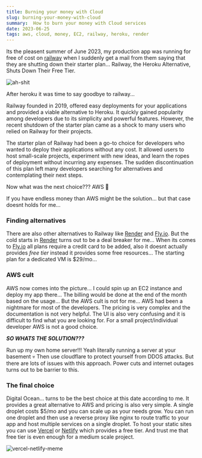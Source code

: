 ```yaml
---
title: Burning your money with Cloud
slug: burning-your-money-with-cloud
summary:  How to burn your money with Cloud services
date: 2023-06-25
tags: aws, cloud, money, EC2, railway, heroku, render
---
```


Its the pleasent summer of June 2023, my production app was running for free of cost on [railway](https://railway.app/) when I suddenly get a mail from them saying that they are shutting down their starter plan... Railway, the Heroku Alternative, Shuts Down Their Free Tier.

![ah-shit](/images/ah-shit-here-we-go-again.png)

After heroku it was time to say goodbye to railway... 

Railway founded in 2019, offered easy deployments for your applications and provided a viable alternative to Heroku. It quickly gained popularity among developers due to its simplicity and powerful features. However, the recent shutdown of the starter plan came as a shock to many users who relied on Railway for their projects. 

The starter plan of Railway had been a go-to choice for developers who wanted to deploy their applications without any cost. It allowed users to host small-scale projects, experiment with new ideas, and learn the ropes of deployment without incurring any expenses. The sudden discontinuation of this plan left many developers searching for alternatives and contemplating their next steps.

Now what was the next choice??? AWS 🗿 

If you have endless money than AWS might be the solution... but that case doesnt holds for me... 

### Finding alternatives 

There are also other alternatives to Railway like [Render](https://render.com/) and [Fly.io](https://fly.io/). But the cold starts in [Render](https://render.com/) turns out to be a deal breaker for me... When its comes to [Fly.io](https://fly.io/) all plans require a credit card to be added, also it doesnt actually provides _free tier_ instead it provides some free resources... The starting plan for a dedicated VM is $29/mo... 

### AWS cult

AWS now comes into the picture... I could spin up an EC2 instance and deploy my app there... The billing would be done at the end of the month based on the usage... But the AWS cult is not for me... AWS had been a nightmare for most of the developers. The pricing is very complex and the documentation is not very helpful. The UI is also very confusing and it is difficult to find what you are looking for. For a small project/individual developer AWS is not a good choice.


***SO WHATS THE SOLUTION???***

Run up my own home server!!! Yeah literally running a server at your basement 💀 Then use cloudflare to protect yourself from DDOS attacks. But there are lots of issues with this approach. Power cuts and internet outages turns out to be barrier to this. 

### The final choice

Digital Ocean... turns to be the best choice at this date according to me. It provides a great alternative to AWS and pricing is also very simple. A single droplet costs $5/mo and you can scale up as your needs grow. You can run one droplet and then use a reverse proxy like nginx to route traffic to your app and host multiple services on a single droplet. To host your static sites you can use [Vercel](https://vercel.com/) or [Netlify](https://www.netlify.com/) which provides a free tier. And trust me that free tier is even enough for a medium scale project. 

![vercel-netlify-meme](/images/vercel-netlify-meme.jpg)